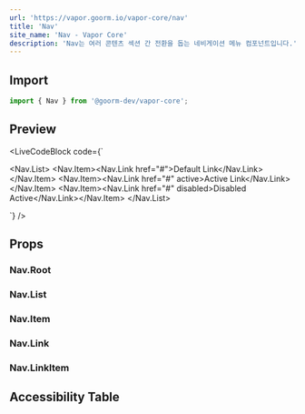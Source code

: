 ```yaml
---
url: 'https://vapor.goorm.io/vapor-core/nav'
title: 'Nav'
site_name: 'Nav - Vapor Core'
description: 'Nav는 여러 콘텐츠 섹션 간 전환을 돕는 네비게이션 메뉴 컴포넌트입니다.'
---
```


## Import

```js
import { Nav } from '@goorm-dev/vapor-core';
```

## Preview

<LiveCodeBlock
    code={`<Nav size="md" shape="pill">
<Nav.List>
    <Nav.Item><Nav.Link href="#">Default Link</Nav.Link></Nav.Item>
    <Nav.Item><Nav.Link href="#" active>Active Link</Nav.Link></Nav.Item>
    <Nav.Item><Nav.Link href="#" disabled>Disabled Active</Nav.Link></Nav.Item>
</Nav.List>
</Nav>`}
/>

## Props

### Nav.Root

<PropsTable file="nav" section="props" />

### Nav.List

<PropsTable file="nav" section="listProps" />

### Nav.Item

<PropsTable file="nav" section="itemProps" />

### Nav.Link

<PropsTable file="nav" section="linkProps" />

### Nav.LinkItem

<PropsTable file="nav" section="linkItemProps" />

## Accessibility Table

<AccessibilityTable file="nav" />
